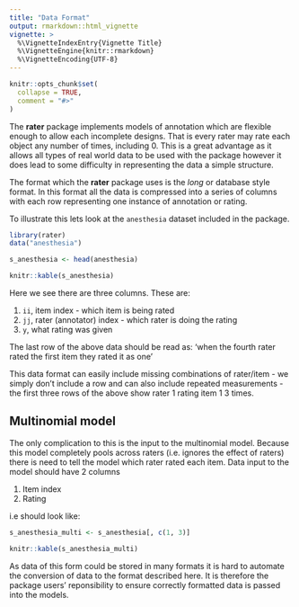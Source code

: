 ```yaml
---
title: "Data Format"
output: rmarkdown::html_vignette
vignette: >
  %\VignetteIndexEntry{Vignette Title}
  %\VignetteEngine{knitr::rmarkdown}
  %\VignetteEncoding{UTF-8}
---
```


```r
knitr::opts_chunk$set(
  collapse = TRUE,
  comment = "#>"
)
```

The **rater** package implements models of annotation which are flexible enough
to allow each incomplete designs. That is every rater may rate each object any number 
of times, including 0. This is a great advantage as it allows all types of real world
data to be used with the package however it does lead to some difficulty in representing 
the data a simple structure. 

The format which the **rater** package uses is the *long* or database style format.
In this format all the data is compressed into a series of columns with each row 
representing one instance of annotation or rating. 

To illustrate this lets look at the `anesthesia` dataset included in the package. 

```r
library(rater)
data("anesthesia")

s_anesthesia <- head(anesthesia)

knitr::kable(s_anesthesia)
```

Here we see there are three columns. These are:

1. `ii`, item index - which item is being rated
2. `jj`, rater (annotator) index - which rater is doing the rating
3. `y`, what rating was given

The last row of the above data should be read as: 'when the fourth rater rated
the first item they rated it as one'

This data format can easily include missing combinations of rater/item - we simply
don't include a row and can also include repeated measurements - the first three
rows of the above show rater 1 rating item 1 3 times. 

## Multinomial model

The only complication to this is the input to the multinomial model. Because this 
model completely pools across raters (i.e. ignores the effect of raters) there is 
need to tell the model which rater rated each item. Data input to the model should 
have 2 columns 

1. Item index 
2. Rating

i.e should look like:

```r
s_anesthesia_multi <- s_anesthesia[, c(1, 3)]

knitr::kable(s_anesthesia_multi)
```

As data of this form could be stored in many formats it is hard to automate 
the conversion of data to the format described here. It is therefore the package 
users' reponsibility to ensure correctly formatted data is passed into the models.
